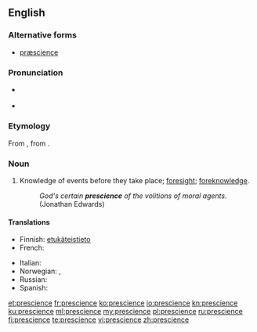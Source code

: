 ==English==

===Alternative forms===
* [[præscience]] {{qualifier|archaic}}

===Pronunciation===
* {{a|RP}} {{IPA|/ˈpɹɛsɪ.əns/|lang=en}}
* {{a|?}} {{IPA|/ˈpɹɛʃɨns/|lang=en}}

===Etymology===
From {{etyl|fr|en}} {{term|prescience||lang=fr}}, from {{etyl|la|en}} {{term|praescientia||lang=la}}.

===Noun===
{{en-noun}}

# Knowledge of events before they take place; [[foresight]]; [[foreknowledge]].
#: ''God's certain '''prescience''' of the volitions of moral agents.'' (Jonathan Edwards)

====Translations====
{{trans-top|Knowledge of events before they take place; foresight; foreknowledge}}
* Finnish: [[etukäteinen|etukäteis]][[tieto]]
* French: {{t+|fr|prescience}}
{{trans-mid}}
* Italian: {{t|it|preveggenza|f}}
* Norwegian: {{t|no|klarsyn|n}}, {{t|no|framsyn}}
* Russian: {{t+|ru|предви́дение|n}}
* Spanish: {{t+|es|presciencia|f}}
{{trans-bottom}}

[[et:prescience]]
[[fr:prescience]]
[[ko:prescience]]
[[io:prescience]]
[[kn:prescience]]
[[ku:prescience]]
[[ml:prescience]]
[[my:prescience]]
[[pl:prescience]]
[[ru:prescience]]
[[fi:prescience]]
[[te:prescience]]
[[vi:prescience]]
[[zh:prescience]]